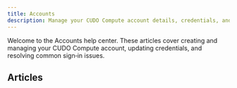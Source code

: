 ```yaml
---
title: Accounts
description: Manage your CUDO Compute account details, credentials, and access.
---
```


Welcome to the Accounts help center. These articles cover creating and managing your CUDO Compute account, updating credentials, and resolving common sign‑in issues.

## Articles

<CardGroup columns={3}>
	<Card href="/mdocs/help/accounts/how-can-i-create-an-account" title="Create an account" />
	<Card href="/mdocs/help/accounts/how-can-i-delete-my-account" title="Delete account" />
	<Card href="/mdocs/help/accounts/how-can-i-delete-my-default-payment-method" title="Delete payment method" />
	<Card href="/mdocs/help/accounts/how-do-i-change-my-account-details" title="Update account details" />
	<Card href="/mdocs/help/accounts/how-do-i-delete-my-affiliate-account" title="Delete affiliate account" />
	<Card href="/mdocs/help/accounts/i-forgot-my-password-what-can-i-do" title="Forgot password" />
	<Card href="/mdocs/help/accounts/i-forgot-my-username-and-password" title="Forgot username & password" />
	<Card href="/mdocs/help/accounts/i-need-to-change-my-email-address" title="Change email" />
	<Card href="/mdocs/help/accounts/where-can-i-change-my-password" title="Change password" />
</CardGroup>

